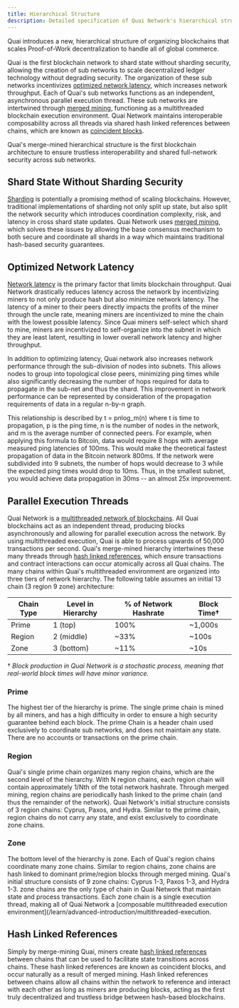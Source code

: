 ```yaml
---
title: Hierarchical Structure
description: Detailed specification of Quai Network's hierarchical structure.
---
```


Quai introduces a new, hierarchical structure of organizing blockchains that scales Proof-of-Work decentralization to handle all of global commerce.

Quai is the first blockchain network to shard state without sharding security, allowing the creation of sub networks to scale decentralized ledger technology without degrading security. The organization of these sub networks incentivizes [optimized network latency](/learn/advanced-introduction/hierarchical-structure/latency), which increases network throughput. Each of Quai's sub networks functions as an independent, asynchronous parallel execution thread. These sub networks are intertwined through [merged mining](/learn/advanced-introduction/merged-mining/merged-mining), functioning as a multithreaded blockchain execution environment. Quai Network maintains interoperable composability across all threads via shared hash linked references between chains, which are known as [coincident blocks](/learn/advanced-introduction/merged-mining/coincident-blocks).

Quai's merge-mined hierarchical structure is the first blockchain architecture to ensure trustless interoperability and shared full-network security across sub networks.

## Shard State Without Sharding Security

[Sharding](/learn/advanced-introduction/hierarchical-structure/sharding) is potentially a promising method of scaling blockchains. However, traditional implementations of sharding not only split up state, but also split the network security which introduces coordination complexity, risk, and latency in cross shard state updates. Quai Network uses [merged mining](/learn/advanced-introduction/merged-mining/merged-mining), which solves these issues by allowing the base consensus mechanism to both secure and coordinate all shards in a way which maintains traditional hash-based security guarantees.

## Optimized Network Latency

[Network latency](/learn/advanced-introduction/hierarchical-structure/latency) is the primary factor that limits blockchain throughput. Quai Network drastically reduces latency across the network by incentivizing miners to not only produce hash but also minimize network latency. The latency of a miner to their peers directly impacts the profits of the miner through the uncle rate, meaning miners are incentivized to mine the chain with the lowest possible latency. Since Quai miners self-select which shard to mine, miners are incentivized to self-organize into the subnet in which they are least latent, resulting in lower overall network latency and higher throughput.

In addition to optimizing latency, Quai network also increases network performance through the sub-division of nodes into subnets. This allows nodes to group into topological close peers, minimizing ping times while also significantly decreasing the number of hops required for data to propagate in the sub-net and thus the shard. This improvement in network performance can be represented by consideration of the propagation requirements of data in a regular n-by-n graph.

This relationship is described by t = p*n*log_m(n) where t is time to propagation, p is the ping time, n is the number of nodes in the network, and m is the average number of connected peers. For example, when applying this formula to Bitcoin, data would require 8 hops with average measured ping latencies of 100ms. This would make the theoretical fastest propagation of data in the Bitcoin network 800ms. If the network were subdivided into 9 subnets, the number of hops would decrease to 3 while the expected ping times would drop to 10ms. Thus, in the smallest subnet, you would achieve data propagation in 30ms -- an almost 25x improvement.

## Parallel Execution Threads

Quai Network is a [multithreaded network of blockchains](/learn/advanced-introduction/multithreaded-execution). All Quai blockchains act as an independent thread, producing blocks asynchronously and allowing for parallel execution across the network. By using multithreaded execution, Quai is able to process upwards of 50,000 transactions per second.
Quai's merge-mined hierarchy intertwines these many threads through [hash linked references](/learn/advanced-introduction/merged-mining/coincident-blocks), which ensure transactions and contract interactions can occur atomically across all Quai chains. The many chains within Quai's multithreaded environment are organized into three tiers of network hierarchy. The following table assumes an initial 13 chain (3 region 9 zone) architecture:

| Chain Type | Level in Hierarchy | % of Network Hashrate | Block Time† |
| ---------- | ------------------ | --------------------- | ----------- |
| Prime      | 1 (top)            | 100%                  | ~1,000s     |
| Region     | 2 (middle)         | ~33%                  | ~100s       |
| Zone       | 3 (bottom)         | ~11%                  | ~10s        |

† _Block production in Quai Network is a stochastic process, meaning that real-world block times will have minor variance._

### Prime

The highest tier of the hierarchy is prime. The single prime chain is mined by all miners, and has a high difficulty in order to ensure a high security guarantee behind each block. The prime Chain is a header chain used exclusively to coordinate sub networks, and does not maintain any state. There are no accounts or transactions on the prime chain.

### Region

Quai's single prime chain organizes many region chains, which are the second level of the hierarchy. With N region chains, each region chain will contain approximately 1/Nth of the total network hashrate. Through merged mining, region chains are periodically hash linked to the prime chain (and thus the remainder of the network). Quai Network's initial structure consists of 3 region chains: Cyprus, Paxos, and Hydra. Similar to the prime chain, region chains do not carry any state, and exist exclusively to coordinate zone chains.

### Zone

The bottom level of the hierarchy is zone. Each of Quai's region chains coordinate many zone chains. Similar to region chains, zone chains are hash linked to dominant prime/region blocks through merged mining. Quai's initial structure consists of 9 zone chains: Cyprus 1-3, Paxos 1-3, and Hydra 1-3. zone chains are the only type of chain in Quai Network that maintain state and process transactions. Each zone chain is a single execution thread, making all of Quai Network a [composable multithreaded execution environment](/learn/advanced-introduction/multithreaded-execution.

## Hash Linked References

Simply by merge-mining Quai, miners create [hash linked references](/learn/advanced-introduction/merged-mining/coincident-blocks) between chains that can be used to facilitate state transitions across chains. These hash linked references are known as coincident blocks, and occur naturally as a result of merged mining. Hash linked references between chains allow all chains within the network to reference and interact with each other as long as miners are producing blocks, acting as the first truly decentralized and trustless bridge between hash-based blockchains.
